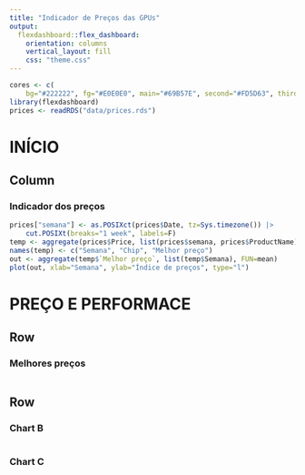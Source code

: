 ```yaml
---
title: "Indicador de Preços das GPUs"
output: 
  flexdashboard::flex_dashboard:
    orientation: columns
    vertical_layout: fill
    css: "theme.css"
---
```


```r
cores <- c(
    bg="#222222", fg="#E0E0E0", main="#69B57E", second="#FD5D63", third="#63A2BB")
library(flexdashboard)
prices <- readRDS("data/prices.rds")
```

INÍCIO
=======================================================================

Column {data-width=550}
-----------------------------------------------------------------------

### Indicador dos preços

```r
prices["semana"] <- as.POSIXct(prices$Date, tz=Sys.timezone()) |> 
    cut.POSIXt(breaks="1 week", labels=F)
temp <- aggregate(prices$Price, list(prices$semana, prices$ProductName), FUN=min)
names(temp) <- c("Semana", "Chip", "Melhor preço")
out <- aggregate(temp$`Melhor preço`, list(temp$Semana), FUN=mean)
plot(out, xlab="Semana", ylab="Índice de preços", type="l")
```

PREÇO E PERFORMACE
=======================================================================

Row {data-height=550}
-----------------------------------------------------------------------

### Melhores preços

```r

```

Row {data-height=450}
-----------------------------------------------------------------------

### Chart B

```r

```

### Chart C

```r

```

